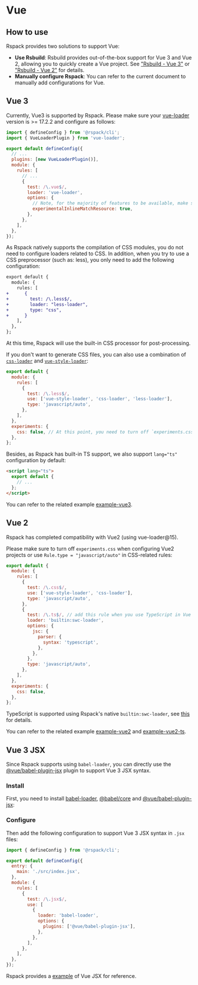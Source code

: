 
# Vue

## How to use

Rspack provides two solutions to support Vue:

- **Use Rsbuild**: Rsbuild provides out-of-the-box support for Vue 3 and Vue 2, allowing you to quickly create a Vue project. See ["Rsbuild - Vue 3"](https://rsbuild.dev/guide/framework/vue#vue-3) or ["Rsbuild - Vue 2"](https://rsbuild.dev/guide/framework/vue#vue-2) for details.
- **Manually configure Rspack**: You can refer to the current document to manually add configurations for Vue.

## Vue 3

Currently, Vue3 is supported by Rspack. Please make sure your [vue-loader](https://github.com/vuejs/vue-loader) version is >= 17.2.2 and configure as follows:

```js title="rspack.config.mjs"
import { defineConfig } from '@rspack/cli';
import { VueLoaderPlugin } from 'vue-loader';

export default defineConfig({
  // ...
  plugins: [new VueLoaderPlugin()],
  module: {
    rules: [
      // ...
      {
        test: /\.vue$/,
        loader: 'vue-loader',
        options: {
          // Note, for the majority of features to be available, make sure this option is `true`
          experimentalInlineMatchResource: true,
        },
      },
    ],
  },
});
```

As Rspack natively supports the compilation of CSS modules, you do not need to configure loaders related to CSS. In addition, when you try to use a CSS preprocessor (such as: less), you only need to add the following configuration:

```diff title="rspack.config.mjs"
export default {
  module: {
    rules: [
+      {
+        test: /\.less$/,
+        loader: "less-loader",
+        type: "css",
+      }
    ],
  },
};
```

At this time, Rspack will use the built-in CSS processor for post-processing.

If you don't want to generate CSS files, you can also use a combination of [`css-loader`](https://github.com/webpack-contrib/css-loader) and [`vue-style-loader`](https://github.com/vuejs/vue-style-loader):

```js title="rspack.config.mjs"
export default {
  module: {
    rules: [
      {
        test: /\.less$/,
        use: ['vue-style-loader', 'css-loader', 'less-loader'],
        type: 'javascript/auto',
      },
    ],
  },
  experiments: {
    css: false, // At this point, you need to turn off `experiments.css` to adapt to the internal processing logic of `vue-loader`
  },
};
```

Besides, as Rspack has built-in TS support, we also support `lang="ts"` configuration by default:

```html
<script lang="ts">
  export default {
    // ...
  };
</script>
```

You can refer to the related example [example-vue3](https://github.com/rspack-contrib/rstack-examples/tree/main/rspack/vue).

## Vue 2

Rspack has completed compatibility with Vue2 (using vue-loader@15).

Please make sure to turn off `experiments.css` when configuring Vue2 projects or use `Rule.type = "javascript/auto"` in CSS-related rules:

```js title="rspack.config.mjs"
export default {
  module: {
    rules: [
      {
        test: /\.css$/,
        use: ['vue-style-loader', 'css-loader'],
        type: 'javascript/auto',
      },
      {
        test: /\.ts$/, // add this rule when you use TypeScript in Vue SFC
        loader: 'builtin:swc-loader',
        options: {
          jsc: {
            parser: {
              syntax: 'typescript',
            },
          },
        },
        type: 'javascript/auto',
      },
    ],
  },
  experiments: {
    css: false,
  },
};
```

TypeScript is supported using Rspack's native `builtin:swc-loader`, see [this](/guide/features/builtin-swc-loader) for details.

You can refer to the related example [example-vue2](https://github.com/rspack-contrib/rstack-examples/tree/main/rspack/vue2) and [example-vue2-ts](https://github.com/rspack-contrib/rstack-examples/tree/main/rspack/vue2-ts).

## Vue 3 JSX

Since Rspack supports using `babel-loader`, you can directly use the [@vue/babel-plugin-jsx](https://github.com/vuejs/babel-plugin-jsx) plugin to support Vue 3 JSX syntax.

### Install

First, you need to install [babel-loader](https://www.npmjs.com/package/babel-loader), [@babel/core](https://www.npmjs.com/package/@babel/core) and [@vue/babel-plugin-jsx](https://www.npmjs.com/package/@vue/babel-plugin-jsx):

<PackageManagerTabs command="add babel-loader @babel/core @vue/babel-plugin-jsx -D" />

### Configure

Then add the following configuration to support Vue 3 JSX syntax in `.jsx` files:

```js title="rspack.config.mjs"
import { defineConfig } from '@rspack/cli';

export default defineConfig({
  entry: {
    main: './src/index.jsx',
  },
  module: {
    rules: [
      {
        test: /\.jsx$/,
        use: [
          {
            loader: 'babel-loader',
            options: {
              plugins: ['@vue/babel-plugin-jsx'],
            },
          },
        ],
      },
    ],
  },
});
```

Rspack provides a [example](https://github.com/rspack-contrib/rstack-examples/tree/main/rspack/vue3-jsx) of Vue JSX for reference.
